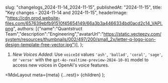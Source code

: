 
  slug: "changelogs_2024-11-14_2024-11-15",
  publishedAt: "2024-11-15",
  title: "Key changes - 2024-11-14 and 2024-11-15",
  headerImage: "https://cdn.prod.website-files.com/657639ebfb91510f45654149/66a3b3a4466334bd0acd2c14_VAPI.png",
  authors: [{"name":"Quantstruct Team","description":"Engineering","avatarUrl":"https://static.vecteezy.com/system/resources/thumbnails/002/497/200/small_2x/letter-q-logo-icon-design-template-free-vector.jpg"}],
};

1. *New Voices Added*: Use `voiceId` values `'ash'`, `'ballad'`, `'coral'`, `'sage'`, or `'verse'` with the `gpt-4o-realtime-preview-2024-10-01` model to access new voices in OpenAI's voice features.

  <MdxLayout meta={meta} {...rest}>
    {children}
  </MdxLayout>
);
